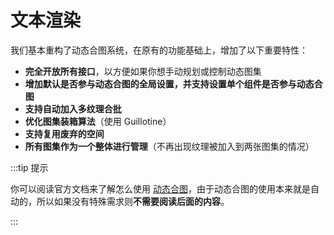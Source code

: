 
# 文本渲染

我们基本重构了动态合图系统，在原有的功能基础上，增加了以下重要特性：

- **完全开放所有接口**，以方便如果你想手动规划或控制动态图集
- **增加默认是否参与动态合图的全局设置，并支持设置单个组件是否参与动态合图**
- **支持自动加入多纹理合批**
- **优化图集装箱算法**（使用 Guillotine）
- **支持复用废弃的空间**
- **所有图集作为一个整体进行管理**（不再出现纹理被加入到两张图集的情况）

:::tip 提示

你可以阅读官方文档来了解怎么使用 [动态合图](https://docs.cocos.com/creator/2.4/manual/zh/advanced-topics/dynamic-atlas.html)，由于动态合图的使用本来就是自动的，所以如果没有特殊需求则**不需要阅读后面的内容**。

:::

<DocCardList items={useCurrentSidebarCategory().items}/>
